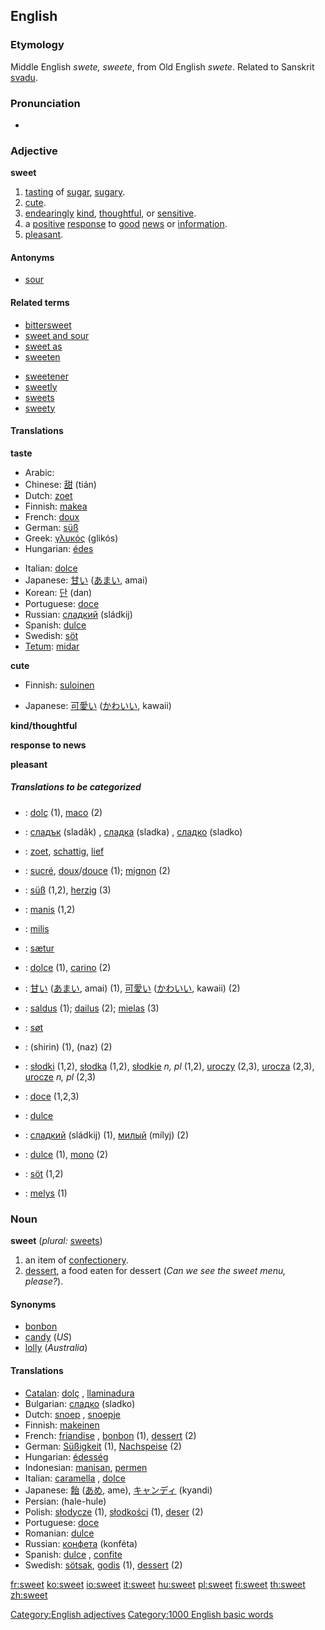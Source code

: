 ==English==

{{rank|wrote|chief|company|605|sweet|duty|heavy|single}}

===Etymology===
Middle English ''swete, sweete'', from Old English ''swete''. Related to Sanskrit [[svadu]].

===Pronunciation===
*{{IPA|[swiːt]}}

===Adjective===
'''sweet'''

# [[tasting]] of [[sugar]], [[sugary]].
# [[cute]].
# [[endearing]]ly [[kind]], [[thoughtful]], or [[sensitive]].
# a [[positive]] [[response]] to [[good]] [[news]] or [[information]].
# [[pleasant]].

====Antonyms====
*[[sour]]

====Related terms====
{{top}}
*[[bittersweet]]
*[[sweet and sour]]
*[[sweet as]]
*[[sweeten]]
{{mid}}
*[[sweetener]]
*[[sweetly]]
*[[sweets]]
*[[sweety]]
{{bottom}}

====Translations====
'''taste'''
{{top}}
*Arabic: {{ARchar|[[حلو]]}} {{Unicode|(ħélu)}}
*Chinese: [[甜]] (tián)
*Dutch: [[zoet]]
*Finnish: [[makea]]
*French: [[doux]]
*German: [[süß]]
*Greek: [[γλυκός]] (glikós)
*Hungarian: [[édes]]
{{mid}}
*Italian: [[dolce]]
*Japanese: [[甘い]] ([[あまい]], amai)
*Korean: [[단]] (dan)
*Portuguese: [[doce#Portuguese|doce]]
*Russian: [[сладкий]] (sládkij)
*Spanish: [[dulce]]
*Swedish: [[söt]]
*[[Tetum]]: [[midar]]
{{bottom}}

'''cute'''
{{top}}
*Finnish: [[suloinen]]
{{mid}}
*Japanese: [[可愛い]] ([[かわいい]], kawaii)
{{bottom}}

'''kind/thoughtful'''
{{top}}
{{mid}}
{{bottom}}

'''response to news'''
{{top}}
{{mid}}
{{bottom}}

'''pleasant'''
{{top}}
{{mid}}
{{bottom}}

=====Translations to be categorized=====
{{checktrans}}
<!--Remove this section once all of the translations below have been moved into the tables above.-->
*{{ttbc|Catalan}}: [[dolç]] (1), [[maco]] (2)
*{{ttbc|Bulgarian}}: [[сладък]] (sladǎk) {{m}}, [[сладка]] (sladka) {{f}}, [[сладко]] (sladko) {{n}}
*{{ttbc|Dutch}}: [[zoet]], [[schattig]], [[lief]]
*{{ttbc|French}}: [[sucré]], [[doux]]/[[douce]] (1); [[mignon]] (2)
*{{ttbc|German}}: [[süß]] (1,2), [[herzig]] (3)
*{{ttbc|Indonesian}}: [[manis]] (1,2)
*{{ttbc|Irish}}: [[milis]]
*{{ttbc|Icelandic}}: [[sætur]]
*{{ttbc|Italian}}: [[dolce]] (1), [[carino]] (2)
*{{ttbc|Japanese}}: [[甘い]] ([[あまい]], amai) (1), [[可愛い]] ([[かわいい]], kawaii) (2)
*{{ttbc|Lithuanian}}: [[saldus]] {{m}} (1); [[dailus]] {{m}} (2); [[mielas]] {{m}} (3)
*{{ttbc|Norwegian}}: [[søt]]
*{{ttbc|Persian}}: {{FAchar|[[شیرین]]}} (shirin) (1), {{FAchar|[[ناز]]}} (naz) (2) 
*{{ttbc|Polish}}: [[słodki]] {{m}} (1,2), [[słodka]] {{f}} (1,2), [[słodkie]] ''n, pl'' (1,2), [[uroczy]] {{m}} (2,3), [[urocza]] {{f}} (2,3), [[urocze]] ''n, pl'' (2,3)
*{{ttbc|Portuguese}}: [[doce]] (1,2,3)
*{{ttbc|Romanian}}: [[dulce]]
*{{ttbc|Russian}}: [[сладкий]] (sládkij) (1), [[милый]] (mílyj) (2)
*{{ttbc|Spanish}}: [[dulce]] (1), [[mono]] (2)
*{{ttbc|Swedish}}: [[söt]] (1,2)
*{{ttbc|Welsh}}: [[melys]] (1)


===Noun===
'''sweet''' (''plural:'' [[sweets]])

# an item of [[confectionery]].
# [[dessert]], a food eaten for dessert (''Can we see the sweet menu, please?'').

====Synonyms====
*[[bonbon]]
*[[candy]] (''US'')
*[[lolly]] (''Australia'')

====Translations====
*[[Catalan]]: [[dolç]] {{m}}, [[llaminadura]] {{f}}
*Bulgarian: [[сладко]] (sladko) {{n}}
*Dutch: [[snoep]] {{m}}, [[snoepje]] {{n}}
*Finnish: [[makeinen]]
*French: [[friandise]] {{f}}, [[bonbon]] {{m}} (1), [[dessert]] {{m}} (2)
*German: [[Süßigkeit]] {{f}} (1), [[Nachspeise]] {{f}} (2)
*Hungarian: [[édesség]]
*Indonesian: [[manisan]], [[permen]]
*Italian: [[caramella]] {{f}}, [[dolce]] {{m}}
*Japanese: [[飴]] ([[あめ]], ame), [[キャンディ]] (kyandi)
*Persian: {{FAchar|[[هله‌هوله]]}} (hale-hule)
*Polish: [[słodycze]] {{p}} (1), [[słodkości]] {{p}} (1), [[deser]] {{m}}(2)
*Portuguese: [[doce]]
*Romanian: [[dulce]] {{n}}
*Russian: [[конфета]] (konféta) {{f}}
*Spanish: [[dulce]] {{m}}, [[confite]] {{m}}
*Swedish: [[sötsak]], [[godis]] {{p}} (1), [[dessert]] (2)

[[Category:English adjectives]]
[[Category:1000 English basic words]]

[[fr:sweet]]
[[ko:sweet]]
[[io:sweet]]
[[it:sweet]]
[[hu:sweet]]
[[pl:sweet]]
[[fi:sweet]]
[[th:sweet]]
[[zh:sweet]]